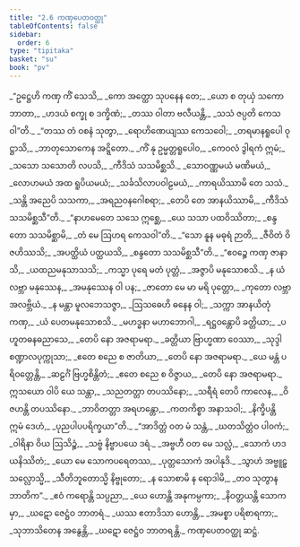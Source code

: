 ```yaml
---
title: "2.6 ကဏှပေတဝတ္ထု"
tableOfContents: false
sidebar:
  order: 6
type: "tipitaka"
basket: "su"
book: "pv"
---
```



<DynamicBreadcrumb />

<Division number="207" book="pv" e="ch" v="19" p="149">

<Paragraph number="228" type="verses" book="pv">
_“ဥဋ္ဌေဟိ ကဏှ ကိံ သေသိ,_  
_ကော အတ္ထော သုပနေန တေ;_  
_ယော စ တုယှံ သကော ဘာတာ,_  
_ဟဒယံ စက္ခု စ ဒက္ခိဏံ;_  
_တဿ ဝါတာ ဗလီယန္တိ,_  
_သသံ ဇပ္ပတိ ကေသဝါ”တိ._  

</Paragraph>

</Division>
<Division number="208" book="pv" e="ch" v="19" p="149">

<Paragraph number="229" type="verses" book="pv">
_“တဿ တံ ဝစနံ သုတွာ,_  
_ရောဟိဏေယျဿ ကေသဝေါ;_  
_တရမာနရူပေါ ဝုဋ္ဌာသိ,_  
_ဘာတုသောကေန အဋ္ဋိတော._  

</Paragraph>

</Division>
<Division number="209" book="pv" e="ch" v="19" p="149">

<Paragraph number="230" type="verses" book="pv">
_ကိံ နု ဥမ္မတ္တရူပေါဝ,_  
_ကေဝလံ ဒွါရကံ ဣမံ;_  
_သသော သသောတိ လပသိ,_  
_ကီဒိသံ သသမိစ္ဆသိ._  

</Paragraph>

</Division>
<Division number="210" book="pv" e="ch" v="19" p="149">

<Paragraph number="231" type="verses" book="pv">
_သောဝဏ္ဏမယံ မဏိမယံ,_  
_လောဟမယံ အထ ရူပိယမယံ;_  
_သင်္ခသိလာပဝါဠမယံ,_  
_ကာရယိဿာမိ တေ သသံ._  

</Paragraph>

</Division>
<Division number="211" book="pv" e="ch" v="19" p="149">

<Paragraph number="232" type="verses" book="pv">
_သန္တိ အညေပိ သသကာ,_  
_အရညဝနဂေါစရာ;_  
_တေပိ တေ အာနယိဿာမိ,_  
_ကီဒိသံ သသမိစ္ဆသီ”တိ._  

</Paragraph>

</Division>
<Division number="212" book="pv" e="ch" v="19" p="149">

<Paragraph number="233" type="verses" book="pv">
_“နာဟမေတေ သသေ ဣစ္ဆေ,_  
_ယေ သသာ ပထဝိဿိတာ;_  
_စန္ဒတော သသမိစ္ဆာမိ,_  
_တံ မေ ဩဟရ ကေသဝါ”တိ._  

</Paragraph>

</Division>
<Division number="213" book="pv" e="ch" v="19" p="149">

<Paragraph number="234" type="verses" book="pv">
_“သော နူန မဓုရံ ဉာတိ,_  
_ဇီဝိတံ ဝိဇဟိဿသိ;_  
_အပတ္ထိယံ ပတ္ထယသိ,_  
_စန္ဒတော သသမိစ္ဆသီ”တိ._  

</Paragraph>

</Division>
<Division number="214" book="pv" e="ch" v="19" p="149">

<Paragraph number="235" type="verses" book="pv">
_“ဧဝဉ္စေ ကဏှ ဇာနာသိ,_  
_ယထညမနုသာသသိ;_  
_ကသ္မာ ပုရေ မတံ ပုတ္တံ,_  
_အဇ္ဇာပိ မနုသောစသိ._  

</Paragraph>

</Division>
<Division number="215" book="pv" e="ch" v="19" p="149">

<Paragraph number="236" type="verses" book="pv">
_န ယံ လဗ္ဘာ မနုဿေန,_  
_အမနုဿေန ဝါ ပန;_  
_ဇာတော မေ မာ မရိ ပုတ္တော,_  
_ကုတော လဗ္ဘာ အလဗ္ဘိယံ._  

</Paragraph>

</Division>
<Division number="216" book="pv" e="ch" v="19" p="150">

<Paragraph number="237" type="verses" book="pv">
_န မန္တာ မူလဘေသဇ္ဇာ,_  
_ဩသဓေဟိ ဓနေန ဝါ;_  
_သက္ကာ အာနယိတုံ ကဏှ,_  
_ယံ ပေတမနုသောစသိ._  

</Paragraph>

</Division>
<Division number="217" book="pv" e="ch" v="19" p="150">

<Paragraph number="238" type="verses" book="pv">
_မဟဒ္ဓနာ မဟာဘောဂါ,_  
_ရဋ္ဌဝန္တောပိ ခတ္တိယာ;_  
_ပဟူတဓနဓညာသေ,_  
_တေပိ နော အဇရာမရာ._  

</Paragraph>

</Division>
<Division number="218" book="pv" e="ch" v="19" p="150">

<Paragraph number="239" type="verses" book="pv">
_ခတ္တိယာ ဗြာဟ္မဏာ ဝေဿာ,_  
_သုဒ္ဒါ စဏ္ဍာလပုက္ကုသာ;_  
_ဧတေ စညေ စ ဇာတိယာ,_  
_တေပိ နော အဇရာမရာ._  

</Paragraph>

</Division>
<Division number="219" book="pv" e="ch" v="19" p="150">

<Paragraph number="240" type="verses" book="pv">
_ယေ မန္တံ ပရိဝတ္တေန္တိ,_  
_ဆဠင်္ဂံ ဗြဟ္မစိန္တိတံ;_  
_ဧတေ စညေ စ ဝိဇ္ဇာယ,_  
_တေပိ နော အဇရာမရာ._  

</Paragraph>

</Division>
<Division number="220" book="pv" e="ch" v="19" p="150">

<Paragraph number="241" type="verses" book="pv">
ဣသယော ဝါပိ ယေ သန္တာ,_  
_သညတတ္တာ တပဿိနော;_  
_သရီရံ တေပိ ကာလေန,_  
_ဝိဇဟန္တိ တပဿိနော._  

</Paragraph>

</Division>
<Division number="221" book="pv" e="ch" v="19" p="150">

<Paragraph number="242" type="verses" book="pv">
_ဘာဝိတတ္တာ အရဟန္တော,_  
_ကတကိစ္စာ အနာသဝါ;_  
_နိက္ခိပန္တိ ဣမံ ဒေဟံ,_  
_ပုညပါပပရိက္ခယာ”တိ._  

</Paragraph>

</Division>
<Division number="222" book="pv" e="ch" v="19" p="150">

<Paragraph number="243" type="verses" book="pv">
_“အာဒိတ္တံ ဝတ မံ သန္တံ,_  
_ဃတသိတ္တံဝ ပါဝကံ;_  
_ဝါရိနာ ဝိယ ဩသိဉ္စံ,_  
_သဗ္ဗံ နိဗ္ဗာပယေ ဒရံ._  

</Paragraph>

</Division>
<Division number="223" book="pv" e="ch" v="19" p="150">

<Paragraph number="244" type="verses" book="pv">
_အဗ္ဗဟီ ဝတ မေ သလ္လံ,_  
_သောကံ ဟဒယနိဿိတံ;_  
_ယော မေ သောကပရေတဿ,_  
_ပုတ္တသောကံ အပါနုဒိ._  

</Paragraph>

</Division>
<Division number="224" book="pv" e="ch" v="19" p="150">

<Paragraph number="245" type="verses" book="pv">
_သွာဟံ အဗ္ဗူဠှသလ္လောသ္မိ,_  
_သီတိဘူတောသ္မိ နိဗ္ဗုတော;_  
_န သောစာမိ န ရောဒါမိ,_  
_တဝ သုတွာန ဘာတိက”._  

</Paragraph>

</Division>
<Division number="225" book="pv" e="ch" v="19" p="150">

<Paragraph number="246" type="verses" book="pv">
_ဧဝံ ကရောန္တိ သပ္ပညာ,_  
_ယေ ဟောန္တိ အနုကမ္ပကာ;_  
_နိဝတ္တယန္တိ သောကမှာ,_  
_ဃဋော ဇေဋ္ဌံဝ ဘာတရံ._  

</Paragraph>

</Division>
<Division number="226" book="pv" e="ch" v="19" p="150">

<Paragraph number="247" type="verses" book="pv">
_ယဿ ဧတာဒိသာ ဟောန္တိ,_  
_အမစ္စာ ပရိစာရကာ;_  
_သုဘာသိတေန အနွေန္တိ,_  
_ဃဋော ဇေဋ္ဌံဝ ဘာတရန္တိ._  


</Paragraph>
</Division>

<Paragraph number="248" type="center" book="pv">
ကဏှပေတဝတ္ထု ဆဋ္ဌံ.
</Paragraph>